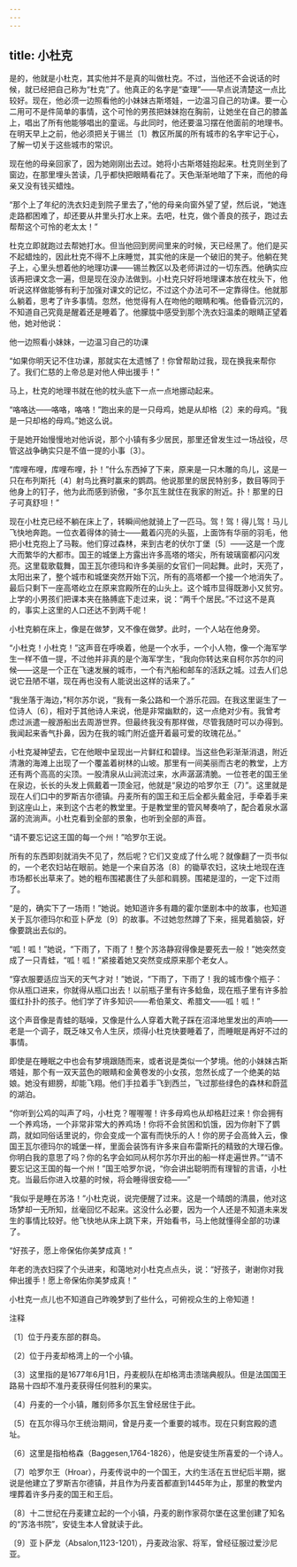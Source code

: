```yaml
---
---
---
```

title: 小杜克
---



是的，他就是小杜克，其实他并不是真的叫做杜克。不过，当他还不会说话的时候，就已经把自己称为“杜克”了。他真正的名字是“查理”——早点说清楚这一点比较好。现在，他必须一边照看他的小妹妹古斯塔娃，一边温习自己的功课。要一心二用可不是件简单的事情，这个可怜的男孩把妹妹抱在胸前，让她坐在自己的膝盖上，唱出了所有他能够唱出的童谣。与此同时，他还要温习摆在他面前的地理书。在明天早上之前，他必须把关于锡兰〔1〕教区所属的所有城市的名字牢记于心，了解一切关于这些城市的常识。

现在他的母亲回家了，因为她刚刚出去过。她将小古斯塔娃抱起来。杜克则坐到了窗边，在那里埋头苦读，几乎都快把眼睛看花了。天色渐渐地暗了下来，而他的母亲又没有钱买蜡烛。

“那个上了年纪的洗衣妇走到院子里去了，”他的母亲向窗外望了望，然后说，“她连走路都困难了，却还要从井里头打水上来。去吧，杜克，做个善良的孩子，跑过去帮帮这个可怜的老太太！”

杜克立即就跑过去帮她打水。但当他回到房间里来的时候，天已经黑了。他们是买不起蜡烛的，因此杜克不得不上床睡觉，其实他的床是一个破旧的凳子。他躺在凳子上，心里头想着他的地理功课——锡兰教区以及老师讲过的一切东西。他确实应该再把课文念一遍，但是现在没办法做到。小杜克只好将地理课本放在枕头下，他听说这样做能够有利于加强对课文的记忆，不过这个办法可不一定靠得住。他就那么躺着，思考了许多事情。忽然，他觉得有人在吻他的眼睛和嘴。他昏昏沉沉的，不知道自己究竟是醒着还是睡着了。他朦胧中感受到那个洗衣妇温柔的眼睛正望着他，她对他说：



他一边照看小妹妹，一边温习自己的功课

“如果你明天记不住功课，那就实在太遗憾了！你曾帮助过我，现在换我来帮你了。我们仁慈的上帝总是对他人伸出援手！”

马上，杜克的地理书就在他的枕头底下一点一点地挪动起来。

“咯咯达——咯咯，咯咯！”跑出来的是一只母鸡，她是从却格〔2〕来的母鸡。“我是一只却格的母鸡。”她这么说。

于是她开始慢慢地对他诉说，那个小镇有多少居民，那里还曾发生过一场战役，尽管这战争确实只是不值一提的小事〔3〕。

“库哩布哩，库哩布哩，扑！”什么东西掉了下来，原来是一只木雕的鸟儿，这是一只在布列斯托〔4〕射鸟比赛时赢来的鹦鹉。他说那里的居民特别多，数目等同于他身上的钉子，他为此而感到骄傲，“多尔瓦生就住在我家的附近。扑！那里的日子可真舒坦！”

现在小杜克已经不躺在床上了，转瞬间他就骑上了一匹马。驾！驾！得儿驾！马儿飞快地奔跑。一位衣着得体的骑士——戴着闪亮的头盔，上面饰有华丽的羽毛，他把小杜克抱上了马鞍。他们穿过森林，来到古老的伏尔丁堡〔5〕——这是一个庞大而繁华的大都市。国王的城堡上方露出许多高塔的塔尖，所有玻璃窗都闪闪发亮。这里载歌载舞，国王瓦尔德玛和许多美丽的女官们一同起舞。此时，天亮了，太阳出来了，整个城市和城堡突然开始下沉，所有的高塔都一个接一个地消失了。最后只剩下一座高塔屹立在原来宫殿所在的山头上。这个城市显得既渺小又贫穷。上学的小男孩们把课本夹在胳膊底下走过来，说：“两千个居民。”不过这不是真的，事实上这里的人口还达不到两千呢！

小杜克躺在床上，像是在做梦，又不像在做梦。此时，一个人站在他身旁。

“小杜克！小杜克！”这声音在呼唤着，他是一个水手，一个小人物，像一个海军学生一样不值一提，不过他并非真的是个海军学生，“我向你转达来自柯尔苏尔的问候——这是一个正在飞速发展的城市，一个有汽船和邮车的活跃之城。过去人们总说它丑陋不堪，现在再也没有人能说出这样的话来了。”

“我坐落于海边，”柯尔苏尔说，“我有一条公路和一个游乐花园。在我这里诞生了一位诗人〔6〕，相对于其他诗人来说，他是非常幽默的，这一点绝对少有。我曾考虑过派遣一艘游船出去周游世界。但最终我没有那样做，尽管我随时可以办得到。我闻起来香气扑鼻，因为在我的城门附近盛开着最可爱的玫瑰花丛。”

小杜克凝神望去，它在他眼中呈现出一片鲜红和碧绿。当这些色彩渐渐消退，附近清澈的海滩上出现了一个覆盖着树林的山坡。那里有一间美丽而古老的教堂，上方还有两个高高的尖顶。一股清泉从山涧流过来，水声潺潺清脆。一位苍老的国王坐在泉边，长长的头发上佩戴着一顶金冠，他就是“泉边的哈罗尔王〔7〕”。这里就是现在人们口中的罗斯吉尔德镇。丹麦所有的国王和王后全都头戴金冠，手牵着手来到这座山上，来到这个古老的教堂里。于是教堂里的管风琴奏响了，配合着泉水潺潺的流淌声。小杜克看到全部的景象，也听到全部的声音。

“请不要忘记这王国的每一个州！”哈罗尔王说。

所有的东西即刻就消失不见了，然后呢？它们又变成了什么呢？就像翻了一页书似的，一个老农妇站在眼前。她是一个来自苏洛〔8〕的锄草农妇，这块土地现在连市场都长出草来了。她的粗布围裙裹住了头部和肩膀。围裙是湿的，一定下过雨了。

“是的，确实下了一场雨！”她说。她知道许多有趣的霍尔堡剧本中的故事，也知道关于瓦尔德玛尔和亚卜萨龙〔9〕的故事。不过她忽然蹲了下来，摇晃着脑袋，好像要跳出去似的。

“呱！呱！”她说，“下雨了，下雨了！整个苏洛静寂得像是要死去一般！”她突然变成了一只青蛙，“呱！呱！”紧接着她又突然变成原来那个老女人。

“穿衣服要适应当天的天气才对！”她说，“下雨了，下雨了！我的城市像个瓶子：你从瓶口进来，你就得从瓶口出去！以前瓶子里有许多鲶鱼，现在瓶子里有许多脸蛋红扑扑的孩子。他们学了许多知识——希伯莱文、希腊文——呱！呱！”

这个声音像是青蛙的聒噪，又像是什么人穿着大靴子踩在沼泽地里发出的声响——老是一个调子，既乏味又令人生厌，烦得小杜克快要睡着了，而睡眠是再好不过的事情。

即使是在睡眠之中也会有梦境跟随而来，或者说是类似一个梦境。他的小妹妹古斯塔娃，那个有一双天蓝色的眼睛和金黄卷发的小女孩，忽然长成了一个绝美的姑娘。她没有翅膀，却能飞翔。他们手拉着手飞到西兰，飞过那些绿色的森林和蔚蓝的湖泊。

“你听到公鸡的叫声了吗，小杜克？喔喔喔！许多母鸡也从却格赶过来！你会拥有一个养鸡场，一个非常非常大的养鸡场！你将不会贫困和饥饿，因为你射下了鹦鹉，就如同俗话里说的，你会变成一个富有而快乐的人！你的房子会高耸入云，像国王瓦尔德玛尔的城堡一样，里面会装饰有许多来自布雷斯托的精致的大理石像。你明白我的意思了吗？你的名字会如同从柯尔苏尔开出的船一样走遍世界。”“请不要忘记这王国的每一个州！”国王哈罗尔说，“你会讲出聪明而有理智的言语，小杜克。当最后你进入坟墓的时候，将会睡得很安稳——”

“我似乎是睡在苏洛！”小杜克说，说完便醒了过来。这是一个晴朗的清晨，他对这场梦却一无所知，丝毫回忆不起来。这没什么必要，因为一个人还是不知道未来发生的事情比较好。他飞快地从床上跳下来，开始看书，马上他就懂得全部的功课了。



“好孩子，愿上帝保佑你美梦成真！”

年老的洗衣妇探了个头进来，和蔼地对小杜克点点头，说：“好孩子，谢谢你对我伸出援手！愿上帝保佑你美梦成真！”

小杜克一点儿也不知道自己昨晚梦到了些什么，可俯视众生的上帝知道！

注释

〔1〕位于丹麦东部的群岛。

〔2〕位于丹麦却格湾上的一个小镇。

〔3〕这里指的是1677年6月1日，丹麦舰队在却格湾击溃瑞典舰队。但是法国国王路易十四却不准丹麦获得任何胜利的果实。

〔4〕丹麦的一个小镇，雕刻师多尔瓦生曾经居住于此。

〔5〕在瓦尔得马尔王统治期间，曾是丹麦一个重要的城市。现在只剩宫殿的遗址。

〔6〕这里是指柏格森（Baggesen,1764-1826），他是安徒生所喜爱的一个诗人。

〔7〕哈罗尔王（Hroar），丹麦传说中的一个国王，大约生活在五世纪后半期，据说是他建立了罗斯吉尔德镇，并且作为丹麦首都直到1445年为止，那里的教堂内埋葬着许多丹麦的国王和王后。

〔8〕十二世纪在丹麦建立起的一个小镇，丹麦的剧作家荷尔堡在这里创建了知名的“苏洛书院”，安徒生本人曾就读于此。

〔9〕亚卜萨龙（Absalon,1123-1201），丹麦政治家、将军，曾经征服过爱沙尼亚。